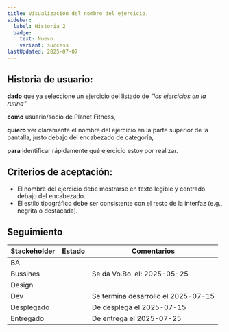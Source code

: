 ```yaml
---
title: Visualización del nombre del ejercicio.
sidebar:
  label: Historia 2
  badge:
    text: Nuevo
    variant: success
lastUpdated: 2025-07-07
---
```



## Historia de usuario:

**dado** que ya seleccione un ejercicio del listado de _"los ejercicios en la rutina"_

**como** usuario/socio de Planet Fitness,

**quiero** ver claramente el nombre del ejercicio en la parte superior de la pantalla, justo debajo del encabezado de categoría,

**para** identificar rápidamente qué ejercicio estoy por realizar.

## Criterios de aceptación:

  - El nombre del ejercicio debe mostrarse en texto legible y centrado debajo del encabezado.
  - El estilo tipográfico debe ser consistente con el resto de la interfaz (e.g., negrita o destacada).

## Seguimiento

| Stackeholder |                     Estado                    |             Comentarios             |
|--------------|-----------------------------------------------|------------------------------------ |
| BA           | <Badge text="Done" variant="success" />       |                                     |
| Bussines     | <Badge text="Done" variant="success" />       | Se da Vo.Bo. el: 2025-05-25         |
| Design       | <Badge text="Done" variant="success" />       |                                     |
| Dev          | <Badge text="Done" variant="success" />       | Se termina desarrollo el 2025-07-15 |
| Desplegado   | <Badge text="Done" variant="success" />       | De desplega el 2025-07-15           |
| Entregado    | <Badge text="Done" variant="success" />       | De entrega el 2025-07-25            |


